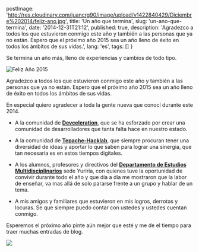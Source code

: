 
  postImage: 'http://res.cloudinary.com/juancrg90/image/upload/v1422840429/Diciembre%202014/feliz-ano.jpg',
  title: 'Un año que termina',
  slug: 'un-ano-que-termina',
  date: '2014-12-31T21:12',
  published: true,
  description: 'Agradezco a todos los que estuvieron conmigo este año y también a las personas que ya no están. Espero que el próximo año 2015 sea un año lleno de éxito en todos los ámbitos de sus vidas.',
  lang: 'es',
  tags: []
}

<EssayLayout meta={meta}>

Se termina un año más, lleno de experiencias y cambios de todo tipo. 

![Feliz Año 2015](http://res.cloudinary.com/juancrg90/image/upload/v1422840429/Diciembre%202014/feliz-ano.jpg)

Agradezco a todos los que estuvieron conmigo este año y también a las personas que ya no están. Espero que el próximo año 2015 sea un año lleno de éxito en todos los ámbitos de sus vidas.

En especial quiero agradecer a toda la gente nueva que conocí durante este 2014.

* A la comunidad de **[Devceleration](http://devceleration.com)**, que se ha esforzado por crear una comunidad de desarrolladores que tanta falta hace en nuestro estado.

* A la comunidad de **[Tepache-Hacklab](http://tepache-hacklab.com)**, que siempre procuran tener una diversidad de ideas y aportar lo que saben para lograr una sinergia, que tan necesaria es en estos tiempos digitales.

* A los alumnos, profesores y directivos del **[Departamento de Estudios Multidisciplinarios](http://www.demyuriria.ugto.mx/)** sede Yuriria, con quienes tuve la oportunidad de convivir durante todo el año y que día a día me mostraron que la labor de enseñar, va mas allá de solo pararse frente a un grupo y hablar de un tema.

* A mis amigos y familiares que estuvieron en mis logros, derrotas y locuras. Se que siempre puedo contar con ustedes y ustedes cuentan conmigo.


Esperemos el próximo año pinte aún mejor que esté y me de el tiempo para traer muchas entradas de blog.

![](http://res.cloudinary.com/juancrg90/image/upload/v1422840429/Diciembre%202014/harima.jpg)

</EssayLayout>
